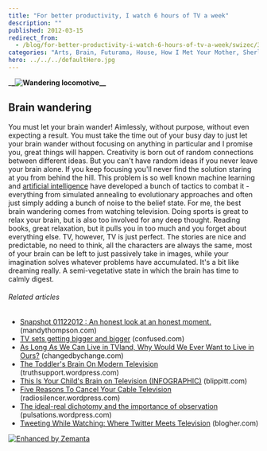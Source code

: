 ```yaml
---
title: "For better productivity, I watch 6 hours of TV a week"
description: ""
published: 2012-03-15
redirect_from:
  - /blog/for-better-productivity-i-watch-6-hours-of-tv-a-week/swizec/3988
categories: "Arts, Brain, Futurama, House, How I Met Your Mother, Sherlock Holmes, Stephen King, Television, Television program, Top Gear, Uncategorized"
hero: ../../../defaultHero.jpg
---
```


\_**\_![Wandering locomotive](http://swizec.com/blog/wp-content/uploads/2012/03/tumblr_m05svnQFWA1qznd83o1_500.jpg "Wandering locomotive")![]()![]()![]()![]()![]()![]()![]()\_\_**![]()![]()![]()![]()![]()![]()

## Brain wandering

You must let your brain wander! Aimlessly, without purpose, without even expecting a result. You must take the time out of your busy day to just let your brain wander without focusing on anything in particular and I promise you, great things will happen. Creativity is born out of random connections between different ideas. But you can't have random ideas if you never leave your brain alone. If you keep focusing you'll never find the solution staring at you from behind the hill. This problem is so well known machine learning and [artificial intelligence](http://en.wikipedia.org/wiki/Artificial_intelligence "Artificial intelligence") have developed a bunch of tactics to combat it - everything from simulated annealing to evolutionary approaches and often just simply adding a bunch of noise to the belief state. For me, the best brain wandering comes from watching television. Doing sports is great to relax your brain, but is also too involved for any deep thought. Reading books, great relaxation, but it pulls you in too much and you forget about everything else. TV, however, TV is just perfect. The stories are nice and predictable, no need to think, all the characters are always the same, most of your brain can be left to just passively take in images, while your imagination solves whatever problems have accumulated. It's a bit like dreaming really. A semi-vegetative state in which the brain has time to calmly digest.

###### Related articles

- [Snapshot 01122012 : An honest look at an honest moment.](http://mandythompson.com/2012/02/01/snapshot-01122012-an-honest-look-at-an-honest-moment/) (mandythompson.com)
- [TV sets getting bigger and bigger](http://www.confused.com/news/household/home-insurance/tv-sets-getting-bigger-and-bigger-721795577) (confused.com)
- [As Long As We Can Live in TVland, Why Would We Ever Want to Live in Ours?](http://changedbychange.com/2012/02/22/as-long-as-we-can-live-in-tvland-why-would-we-ever-want-to-live-in-ours/) (changedbychange.com)
- [The Toddler's Brain On Modern Television](http://truthsupport.wordpress.com/2012/02/02/the-toddlers-brain-on-modern-television/) (truthsupport.wordpress.com)
- [This Is Your Child's Brain on Television (INFOGRAPHIC)](http://www.blippitt.com/this-is-your-childs-brain-on-television-infographic/) (blippitt.com)
- [Five Reasons To Cancel Your Cable Television](http://radiosilencer.wordpress.com/2012/03/08/five-reasons-to-cancel-your-cable-television/) (radiosilencer.wordpress.com)
- [The ideal-real dichotomy and the importance of observation](http://pulsations.wordpress.com/2012/03/10/the-ideal-real-dichotomy-and-the-importance-of-observation/) (pulsations.wordpress.com)
- [Tweeting While Watching: Where Twitter Meets Television](http://www.blogher.com/snippets/tweeting-while-watching-where-twitter-meets-television) (blogher.com)

[![Enhanced by Zemanta](http://img.zemanta.com/zemified_e.png?x-id=43846e03-6aaa-43fc-be21-9b43bc1b3db7)](http://www.zemanta.com/ "Enhanced by Zemanta")
